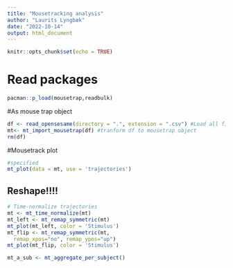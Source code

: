 ```yaml
---
title: "Mousetracking analysis"
author: "Laurits Lyngbæk"
date: "2022-10-14"
output: html_document
---
```


```r
knitr::opts_chunk$set(echo = TRUE)
```

# Read packages
```r
pacman::p_load(mousetrap,readbulk)
```
#As mouse trap object
```r
df <- read_opensesame(directory = ".", extension = ".csv") #Load all files in folder with .csv ending
mt<- mt_import_mousetrap(df) #tranform df to mousetrap object
rm(df)
```

#Mousetrack plot
```r
#specified
mt_plot(data = mt, use = 'trajectories')
```
## Reshape!!!!

```r
# Time-normalize trajectories
mt <- mt_time_normalize(mt)
mt_left <- mt_remap_symmetric(mt)
mt_plot(mt_left, color = 'Stimulus')
mt_flip <- mt_remap_symmetric(mt,
  remap_xpos="no", remap_ypos="up")
mt_plot(mt_flip, color = 'Stimulus')
```
```r
mt_a_sub <- mt_aggregate_per_subject()
```




